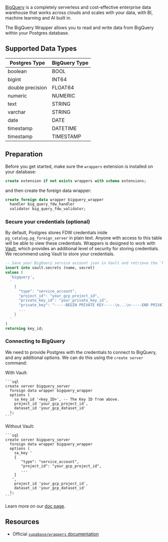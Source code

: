 [BigQuery](https://cloud.google.com/bigquery) is a completely serverless and cost-effective enterprise data warehouse that works across clouds and scales with your data, with BI, machine learning and AI built in.

The BigQuery Wrapper allows you to read and write data from BigQuery within your Postgres database.

## Supported Data Types

| Postgres Type      | BigQuery Type   |
| ------------------ | --------------- |
| boolean            | BOOL            |
| bigint             | INT64           |
| double precision   | FLOAT64         |
| numeric            | NUMERIC         |
| text               | STRING          |
| varchar            | STRING          |
| date               | DATE            |
| timestamp          | DATETIME        |
| timestamp          | TIMESTAMP       |

## Preparation

Before you get started, make sure the `wrappers` extension is installed on your database:

```sql
create extension if not exists wrappers with schema extensions;
```

and then create the foreign data wrapper:

```sql
create foreign data wrapper bigquery_wrapper
  handler big_query_fdw_handler
  validator big_query_fdw_validator;
```

### Secure your credentials (optional)

By default, Postgres stores FDW credentials inide `pg_catalog.pg_foreign_server` in plain text. Anyone with access to this table will be able to view these credentials. Wrappers is designed to work with [Vault](https://supabase.com/docs/guides/database/vault), which provides an additional level of security for storing credentials. We recommend using Vault to store your credentials.

```sql
-- Save your BigQuery service account json in Vault and retrieve the `key_id`
insert into vault.secrets (name, secret)
values (
  'bigquery',
  '
    {
      "type": "service_account",
      "project_id": "your_gcp_project_id",
      "private_key_id": "your_private_key_id",
      "private_key": "-----BEGIN PRIVATE KEY-----\n...\n-----END PRIVATE KEY-----\n",
      ...
    }
  '
)
returning key_id;
```

### Connecting to BigQuery

We need to provide Postgres with the credentials to connect to BigQuery, and any additional options. We can do this using the `create server` command:

With Vault:

    ```sql
    create server bigquery_server
      foreign data wrapper bigquery_wrapper
      options (
        sa_key_id '<key_ID>', -- The Key ID from above.
        project_id 'your_gcp_project_id',
        dataset_id 'your_gcp_dataset_id'
      );
    ```

Without Vault:

    ```sql
    create server bigquery_server
      foreign data wrapper bigquery_wrapper
      options (
        sa_key '
        {
           "type": "service_account",
           "project_id": "your_gcp_project_id",
           ...
        }
       ',
        project_id 'your_gcp_project_id',
        dataset_id 'your_gcp_dataset_id'
      );
    ```

Learn more on our [doc page](https://supabase.com/docs/guides/database/extensions/wrappers/bigquery).

## Resources

- Official [`supabase/wrappers` documentation](https://supabase.github.io/wrappers/)